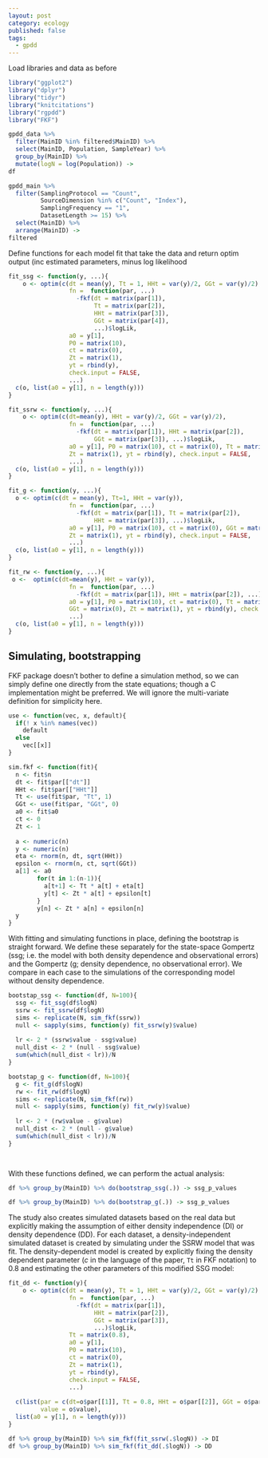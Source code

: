 ```yaml
---
layout: post
category: ecology
published: false
tags:
  - gpdd
---
```




Load libraries and data as before

```r
library("ggplot2")
library("dplyr")
library("tidyr")
library("knitcitations")
library("rgpdd")
library("FKF")
```


```r
gpdd_data %>% 
  filter(MainID %in% filtered$MainID) %>%
  select(MainID, Population, SampleYear) %>%
  group_by(MainID) %>% 
  mutate(logN = log(Population)) ->
df
```

```r
gpdd_main %>% 
  filter(SamplingProtocol == "Count",
         SourceDimension %in% c("Count", "Index"), 
         SamplingFrequency == "1",
         DatasetLength >= 15) %>%
  select(MainID) %>%
  arrange(MainID) ->
filtered
```

Define functions for each model fit that take the data and return optim output (inc estimated parameters, minus log likelihood


```r
fit_ssg <- function(y, ...){
    o <- optim(c(dt = mean(y), Tt = 1, HHt = var(y)/2, GGt = var(y)/2),
                 fn =  function(par, ...)
                   -fkf(dt = matrix(par[1]),
                        Tt = matrix(par[2]),
                        HHt = matrix(par[3]), 
                        GGt = matrix(par[4]), 
                        ...)$logLik,   
                 a0 = y[1], 
                 P0 = matrix(10), 
                 ct = matrix(0),
                 Zt = matrix(1), 
                 yt = rbind(y), 
                 check.input = FALSE, 
                 ...)
  c(o, list(a0 = y[1], n = length(y)))
}

fit_ssrw <- function(y, ...){
    o <- optim(c(dt=mean(y), HHt = var(y)/2, GGt = var(y)/2),
                 fn =  function(par, ...)
                   -fkf(dt = matrix(par[1]), HHt = matrix(par[2]), 
                        GGt = matrix(par[3]), ...)$logLik,   
                 a0 = y[1], P0 = matrix(10), ct = matrix(0), Tt = matrix(1),
                 Zt = matrix(1), yt = rbind(y), check.input = FALSE, 
                 ...)
  c(o, list(a0 = y[1], n = length(y)))
}

fit_g <- function(y, ...){
  o <- optim(c(dt = mean(y), Tt=1, HHt = var(y)),
                 fn =  function(par, ...)
                   -fkf(dt = matrix(par[1]), Tt = matrix(par[2]), 
                        HHt = matrix(par[3]), ...)$logLik,   
                 a0 = y[1], P0 = matrix(10), ct = matrix(0), GGt = matrix(0),
                 Zt = matrix(1), yt = rbind(y), check.input = FALSE, 
                 ...)
  c(o, list(a0 = y[1], n = length(y)))
}

fit_rw <- function(y, ...){
 o <-  optim(c(dt=mean(y), HHt = var(y)),
                 fn =  function(par, ...)
                   -fkf(dt = matrix(par[1]), HHt = matrix(par[2]), ...)$logLik,   
                 a0 = y[1], P0 = matrix(10), ct = matrix(0), Tt = matrix(1),
                 GGt = matrix(0), Zt = matrix(1), yt = rbind(y), check.input = FALSE, 
                 ...)
  c(o, list(a0 = y[1], n = length(y)))
}
```



## Simulating, bootstrapping

FKF package doesn't bother to define a simulation method, so we can simply define one directly from the state equations; though a C implementation might be preferred. We will ignore the multi-variate definition for simplicity here.

```r

use <- function(vec, x, default){
  if(! x %in% names(vec))
    default
  else
    vec[[x]]
}

sim.fkf <- function(fit){
  n <- fit$n
  dt <- fit$par[["dt"]]
  HHt <- fit$par[["HHt"]]
  Tt <- use(fit$par, "Tt", 1)
  GGt <- use(fit$par, "GGt", 0)
  a0 <- fit$a0
  ct <- 0
  Zt <- 1
  
  a <- numeric(n)
  y <- numeric(n)
  eta <- rnorm(n, dt, sqrt(HHt))
  epsilon <- rnorm(n, ct, sqrt(GGt))
  a[1] <- a0
		for(t in 1:(n-1)){
		  a[t+1] <- Tt * a[t] + eta[t]
		  y[t] <- Zt * a[t] + epsilon[t]
		}
		y[n] <- Zt * a[n] + epsilon[n]
  y
}

```

With fitting and simulating functions in place, defining the bootstrap is straight forward. We define these separately for the state-space Gompertz (ssg; i.e. the model with both density dependence and observational errors) and the Gompertz (g; density dependence, no observational error).  We compare in each case to the simulations of the corresponding model without density dependence.  


```r
bootstap_ssg <- function(df, N=100){
  ssg <- fit_ssg(df$logN)
  ssrw <- fit_ssrw(df$logN)
  sims <- replicate(N, sim_fkf(ssrw)) 
  null <- sapply(sims, function(y) fit_ssrw(y)$value)
  
  lr <- 2 * (ssrw$value - ssg$value)
  null_dist <- 2 * (null - ssg$value) 
  sum(which(null_dist < lr))/N
}
```

```r
bootstap_g <- function(df, N=100){
  g <- fit_g(df$logN)
  rw <- fit_rw(df$logN)
  sims <- replicate(N, sim_fkf(rw)) 
  null <- sapply(sims, function(y) fit_rw(y)$value)
  
  lr <- 2 * (rw$value - g$value)
  null_dist <- 2 * (null - g$value) 
  sum(which(null_dist < lr))/N
}

  
```

With these functions defined, we can perform the actual analysis:

```r
df %>% group_by(MainID) %>% do(bootstrap_ssg(.)) -> ssg_p_values
```


```r
df %>% group_by(MainID) %>% do(bootstrap_g(.)) -> ssg_p_values
```


The study also creates simulated datasets based on the real data but explicitly making the assumption of either density independence (DI) or density dependence (DD).  For each dataset, a density-independent simulated dataset is created by simulating under the SSRW model that was fit. The density-dependent model is created by explicitly fixing the density dependent parameter ($c$ in the language of the paper, `Tt` in FKF notation) to 0.8 and estimating the other parameters of this modified SSG model:

```r

fit_dd <- function(y){
    o <- optim(c(dt = mean(y), Tt = 1, HHt = var(y)/2, GGt = var(y)/2),
                 fn =  function(par, ...)
                   -fkf(dt = matrix(par[1]),
                        HHt = matrix(par[2]), 
                        GGt = matrix(par[3]), 
                        ...)$logLik,
                 Tt = matrix(0.8),
                 a0 = y[1], 
                 P0 = matrix(10), 
                 ct = matrix(0),
                 Zt = matrix(1), 
                 yt = rbind(y), 
                 check.input = FALSE, 
                 ...)
    
  c(list(par = c(dt=o$par[[1]], Tt = 0.8, HHt = o$par[[2]], GGt = o$par[[3]]),
         value = o$value),
  list(a0 = y[1], n = length(y)))
}

```



```r

df %>% group_by(MainID) %>% sim_fkf(fit_ssrw(.$logN)) -> DI
df %>% group_by(MainID) %>% sim_fkf(fit_dd(.$logN)) -> DD


```

